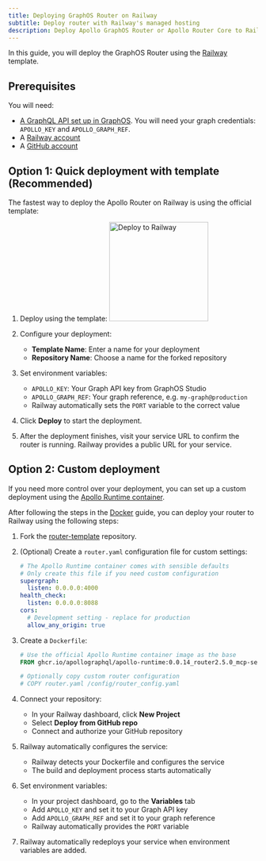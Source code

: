 ```yaml
---
title: Deploying GraphOS Router on Railway
subtitle: Deploy router with Railway's managed hosting
description: Deploy Apollo GraphOS Router or Apollo Router Core to Railway using their managed hosting platform.
---
```


In this guide, you will deploy the GraphOS Router using the [Railway](https://railway.com/) template.

## Prerequisites

You will need:

- [A GraphQL API set up in GraphOS](/graphos/get-started/guides/graphql#step-1-set-up-your-graphql-api). You will need your graph credentials: `APOLLO_KEY` and `APOLLO_GRAPH_REF`.
- A [Railway account](https://railway.com/)
- A [GitHub account](https://github.com/)

## Option 1: Quick deployment with template (Recommended)

The fastest way to deploy the Apollo Router on Railway is using the official template:

1. Deploy using the template:
    <a href="https://railway.com/deploy/apollo-router">
      <img src="https://railway.app/button.svg" alt="Deploy to Railway" width="200px"/>
    </a>

1. Configure your deployment:
   - **Template Name**: Enter a name for your deployment
   - **Repository Name**: Choose a name for the forked repository

1. Set environment variables:
   - `APOLLO_KEY`: Your Graph API key from GraphOS Studio
   - `APOLLO_GRAPH_REF`: Your graph reference, e.g. `my-graph@production`
   - Railway automatically sets the `PORT` variable to the correct value

1. Click **Deploy** to start the deployment.

1. After the deployment finishes, visit your service URL to confirm the router is running. Railway provides a public URL for your service.

## Option 2: Custom deployment

If you need more control over your deployment, you can set up a custom deployment using the [Apollo Runtime container](/graphos/routing/self-hosted/containerization/docker).

After following the steps in the [Docker](/graphos/routing/self-hosted/containerization/docker) guide, you can deploy your router to Railway using the following steps:

1. Fork the [router-template](https://github.com/apollographql/router-template) repository.

1. (Optional) Create a `router.yaml` configuration file for custom settings:
    
    ```yaml title="router.yaml"
    # The Apollo Runtime container comes with sensible defaults
    # Only create this file if you need custom configuration
    supergraph:
      listen: 0.0.0.0:4000
    health_check:
      listen: 0.0.0.0:8088
    cors:
      # Development setting - replace for production
      allow_any_origin: true
    ```

1. Create a `Dockerfile`:

    ```dockerfile
    # Use the official Apollo Runtime container image as the base
    FROM ghcr.io/apollographql/apollo-runtime:0.0.14_router2.5.0_mcp-server0.7.0

    # Optionally copy custom router configuration
    # COPY router.yaml /config/router_config.yaml
    ```

1. Connect your repository:
   - In your Railway dashboard, click **New Project**
   - Select **Deploy from GitHub repo**
   - Connect and authorize your GitHub repository

1. Railway automatically configures the service:
   - Railway detects your Dockerfile and configures the service
   - The build and deployment process starts automatically

1. Set environment variables:
   - In your project dashboard, go to the **Variables** tab
   - Add `APOLLO_KEY` and set it to your Graph API key
   - Add `APOLLO_GRAPH_REF` and set it to your graph reference
   - Railway automatically provides the `PORT` variable

1. Railway automatically redeploys your service when environment variables are added.
